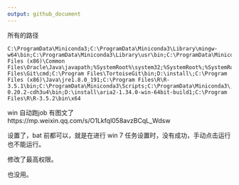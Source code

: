 ```yaml
---
output: github_document
---
```


所有的路径

```
C:\ProgramData\Miniconda3;C:\ProgramData\Miniconda3\Library\mingw-w64\bin;C:\ProgramData\Miniconda3\Library\usr\bin;C:\ProgramData\Miniconda3\Library\bin;C:\ProgramData\Miniconda3\Scripts;C:\Program Files (x86)\Common Files\Oracle\Java\javapath;%SystemRoot%\system32;%SystemRoot%;%SystemRoot%\System32\Wbem;%SYSTEMROOT%\System32\WindowsPowerShell\v1.0\;%systemroot%\System32\WindowsPowerShell\v1.0\;C:\Program Files\Git\cmd;C:\Program Files\TortoiseGit\bin;D:\install\;C:\Program Files (x86)\Java\jre1.8.0_191;C:\Program Files\R\R-3.5.1\bin;C:\ProgramData\Miniconda3\Scripts;C:\ProgramData\Miniconda3\;D:\install\hadoop-0.20.2-cdh3u4\bin;D:\install\aria2-1.34.0-win-64bit-build1;C:\Program Files\R\R-3.5.2\bin\x64
```

win 自动跑job 有图文了
https://mp.weixin.qq.com/s/O1Lkfql058avzBCqL_Wdsw

设置了，bat 前都可以，就是在进行 win 7 任务设置时，没有成功，手动点击运行也不能运行。

修改了最高权限。

也没用。